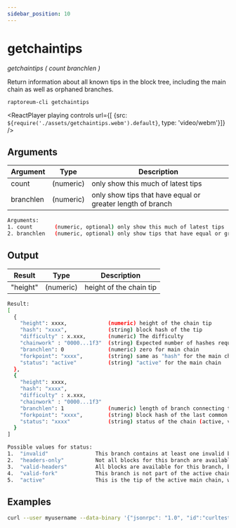 ```yaml
---
sidebar_position: 10
---
```


# getchaintips

*getchaintips ( count branchlen )*

Return information about all known tips in the block tree, including the main chain as well as orphaned branches.

`raptoreum-cli getchaintips`

<ReactPlayer playing controls url={[
    {src: `${require('./assets/getchaintips.webm').default}`, type: 'video/webm'}]} />


## Arguments

| Argument | Type | Description |
|--|--|--|
| count | (numeric) | only show this much of latest tips |
| branchlen | (numeric) | only show tips that have equal or greater length of branch |

```bash
Arguments:
1. count       (numeric, optional) only show this much of latest tips
2. branchlen   (numeric, optional) only show tips that have equal or greater length of branch
```

## Output

| Result | Type | Description |
|--|--|--|
| "height" | (numeric) | height of the chain tip |

```bash
Result:
[
  {
    "height": xxxx,             (numeric) height of the chain tip
    "hash": "xxxx",             (string) block hash of the tip
    "difficulty" : x.xxx,       (numeric) The difficulty
    "chainwork" : "0000...1f3"  (string) Expected number of hashes required to produce the current chain (in hex)
    "branchlen": 0              (numeric) zero for main chain
    "forkpoint": "xxxx",        (string) same as "hash" for the main chain
    "status": "active"          (string) "active" for the main chain
  },
  {
    "height": xxxx,
    "hash": "xxxx",
    "difficulty" : x.xxx,
    "chainwork" : "0000...1f3"
    "branchlen": 1              (numeric) length of branch connecting the tip to the main chain
    "forkpoint": "xxxx",        (string) block hash of the last common block between this tip and the main chain
    "status": "xxxx"            (string) status of the chain (active, valid-fork, valid-headers, headers-only, invalid)
  }
]

Possible values for status:
1.  "invalid"               This branch contains at least one invalid block
2.  "headers-only"          Not all blocks for this branch are available, but the headers are valid
3.  "valid-headers"         All blocks are available for this branch, but they were never fully validated
4.  "valid-fork"            This branch is not part of the active chain, but is fully validated
5.  "active"                This is the tip of the active main chain, which is certainly valid
```


## Examples

```bash
curl --user myusername --data-binary '{"jsonrpc": "1.0", "id":"curltest", "method": "getchaintips", "params": [] }' -H 'content-type: text/plain;' http://127.0.0.1:9998/
```
